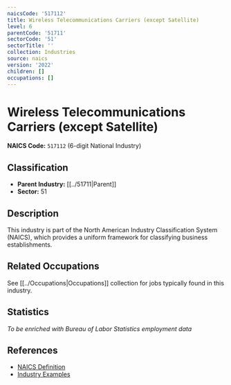 ```yaml
---
naicsCode: '517112'
title: Wireless Telecommunications Carriers (except Satellite)
level: 6
parentCode: '51711'
sectorCode: '51'
sectorTitle: ''
collection: Industries
source: naics
version: '2022'
children: []
occupations: []
---
```

# Wireless Telecommunications Carriers (except Satellite)

**NAICS Code:** `517112` (6-digit National Industry)

## Classification

- **Parent Industry:** [[../51711|Parent]]
- **Sector:** 51

## Description

This industry is part of the North American Industry Classification System (NAICS), which provides a uniform framework for classifying business establishments.

## Related Occupations

See [[../Occupations|Occupations]] collection for jobs typically found in this industry.

## Statistics

*To be enriched with Bureau of Labor Statistics employment data*

## References

- [NAICS Definition](https://www.census.gov/naics/)
- [Industry Examples](https://www.census.gov/naics/2022NAICS/)
